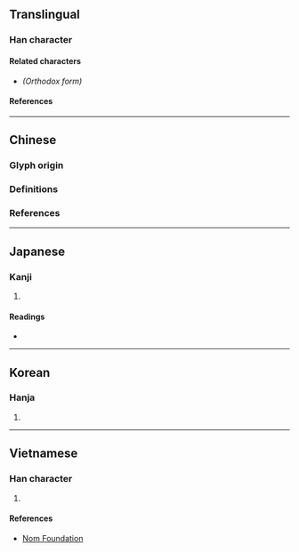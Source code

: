 {{also|矩}}
{{character info}}
==Translingual==

===Han character===
{{Han char|rn=75|rad=木|as=10|asm++=09|sn=14|snm++=13|four=81904|canj=OSD|ids=⿱矩木(GHJK),⿱矩𣎳(T)}}

====Related characters====
* {{l|mul|[[矩]]}} ''(Orthodox form)''

====References====
{{Han ref|kx=0543.110|dkj=15233|dj=0931.010|hdz=21250.130|uh=6998}}

----

==Chinese==

===Glyph origin===
{{Han etym}}

===Definitions===
{{zh-see|矩|v}}

===References===
{{R:twedu|A02819-001#36}}

----

==Japanese==

===Kanji===
{{ja-kanji|grade=|rs=木09}}

# {{rfdef|ja|sort=木09}}

====Readings====
* {{ja-readings|on=[[く]] (ku)|kun=[[じょうぎ]] (jougi)}}

----

==Korean==

===Hanja===
{{ko-hanja|hangeul=구|eumhun=|rv=gu|mr=ku|y=kwu}}

# {{rfdef|ko|sort=木09}}

----

==Vietnamese==

===Han character===
{{vi-readings|rs=木09|reading=củ}}

# {{rfdef|vi|sort=木09}}

====References====
* [http://nomfoundation.org/common/nom_details.php?codepoint=6998 Nom Foundation]